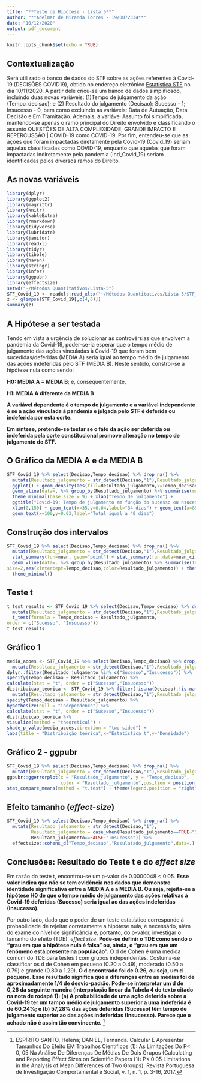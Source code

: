 ```yaml
---
title: "**Teste de Hipótese - Lista 5**"
author: "**Adelmar de Miranda Torres - 19/0072334**"
date: "10/12/2020"
output: pdf_document
---
```


```r
knitr::opts_chunk$set(echo = TRUE)
```

## Contextualização

Será utilizado o banco de dados do STF sobre as ações referentes à Covid-19 (DECISÕES COVID19), obtido no endereço eletrônico [Estatística STF](https://transparencia.stf.jus.br/single/?appid=615fc495-804d-409f-9b08-fb436a455451&sheet=260e1cae-f9aa-44bb-bbc4-9d8b9f2244d5&opt=nointeraction&select=clearall/) no dia 10/11/2020. A partir dele criou-se um banco de dados simplificado, incluindo duas novas variáveis: (1)Tempo de julgamento da ação (Tempo_decisao); e (2) Resultado do julgamento (Decisao): Sucesso - 1; Insucesso - 0, bem como excluindo as variáveis: Data de Autuação, Data Decisão e Em Tramitação. Ademais, a variável Assunto foi simplificada, mantendo-se apenas o ramo principal do Direito envolvido e classificando o assunto QUESTÕES DE ALTA COMPLEXIDADE, GRANDE IMPACTO E REPERCUSSÃO | COVID-19 como COVID-19. Por fim, entendeu-se que as ações que foram impactadas diretamente pela Covid-19 (Covid_19) seriam aquelas classificadas como COVID-19, enquanto que aquelas que foram impactadas indiretamente pela pandemia (Ind_Covid_19) seriam identificadas pelos diversos ramos do Direito.

## As novas variáveis

```r
library(dplyr)
library(ggplot2)
library(magrittr)
library(knitr)
library(kableExtra)
library(rmarkdown)
library(tidyverse)
library(lubridate)
library(janitor)
library(readxl)
library(tidyr)
library(tibble)
library(haven)
library(stringr)
library(infer)
library(ggpubr)
library(effectsize)
setwd("~/Métodos Quantitativos/Lista-5")
STF_Covid_19 <- readxl::read_xlsx("~/Métodos Quantitativos/Lista-5/STF_Covid-19 - SIMPLIFICADO.xlsx")
z <- glimpse(STF_Covid_19[,c(4,6)])
summary(z)
```

## A Hipótese a ser testada

Tendo em vista a urgência de solucionar as controvérsias que envolvem a pandemia da Covid-19, poder-se-ia esperar que o tempo médio de julgamento das ações vinculadas à Covid-19 que foram bem sucedidas/deferidas (MEDIA A) seria igual ao tempo médio de julgamento das ações indeferidas pelo STF (MEDIA B). Neste sentido, constroi-se a hipótese nula como sendo:

**H0: MEDIA A = MEDIA B**; e, consequentemente,

**H1: MEDIA A diferente da MEDIA B**

**A variável dependente é o tempo de julgamento e a variável independente é se a ação vinculada à pandemia e julgada pelo STF é deferida ou indeferida por esta corte.**

**Em síntese, pretende-se testar se o fato da ação ser deferida ou indeferida pela corte constitucional promove alteração no tempo de julgamento do STF.**

## O Gráfico da MEDIA A e da MEDIA B
```r
STF_Covid_19 %>% select(Decisao,Tempo_decisao) %>% drop_na() %>%
  mutate(Resultado_julgamento = str_detect(Decisao,"1"),Resultado_julgamento = case_when(Resultado_julgamento==TRUE~"Sucesso",Resultado_julgamento==FALSE~"Insucesso")) %>%
  ggplot() + geom_density(aes(fill=Resultado_julgamento,x=Tempo_decisao),alpha=.8,color=NA) +
  geom_vline(data=. %>% group_by(Resultado_julgamento) %>% summarise(media=mean(Tempo_decisao,na.rm=T)),size=2,aes(color=Resultado_julgamento,xintercept=media)) +
  theme_minimal(base_size = 9) + xlab("Tempo de julgamento") +
  ggtitle("Covid-19: Tempo de julgamento em função do sucesso ou nsucesso da ação vinculada à pandemia") +
  xlim(0,150) + geom_text(x=35,y=0.04,label="34 dias") + geom_text(x=85,y=0.05,label="75 dias") +
  geom_text(x=100,y=0.03,label="Total igual a 40 dias")
```

## Construção dos intervalos

```r
STF_Covid_19 %>% select(Decisao,Tempo_decisao) %>% drop_na() %>% 
  mutate(Resultado_julgamento = str_detect(Decisao,"1"),Resultado_julgamento = case_when(Resultado_julgamento==TRUE~"Sucesso",Resultado_julgamento==FALSE~"Insucesso")) %>% ggplot(aes(fill=Resultado_julgamento,x=Tempo_decisao,color=Resultado_julgamento,y=Resultado_julgamento)) +
  stat_summary(fun=mean, geom="point") + stat_summary(fun.data=mean_ci, geom="errorbar", width=0.3) +
  geom_vline(data=. %>% group_by(Resultado_julgamento) %>% summarise(Tempo_decisao=mean(Tempo_decisao,na.rm = T)),
size=2,aes(xintercept=Tempo_decisao,color=Resultado_julgamento)) + theme(legend.position = "none") +
  theme_minimal()
```

## Teste t

```r
t_test_results <- STF_Covid_19 %>% select(Decisao,Tempo_decisao) %>% drop_na() %>% 
  mutate(Resultado_julgamento = str_detect(Decisao,"1"),Resultado_julgamento = case_when(Resultado_julgamento==TRUE~"Sucesso",Resultado_julgamento==FALSE~"Insucesso")) %>%
  t_test(formula = Tempo_decisao ~ Resultado_julgamento,
order = c("Sucesso", "Insucesso"))
t_test_results
```

## Gráfico 1

```r
media_acoes <- STF_Covid_19 %>% select(Decisao,Tempo_decisao) %>% drop_na() %>%
  mutate(Resultado_julgamento = str_detect(Decisao,"1"),Resultado_julgamento = case_when(Resultado_julgamento==TRUE~"Sucesso",Resultado_julgamento==FALSE~"Insucesso")) %>%
dplyr::filter(Resultado_julgamento %in% c("Sucesso","Insucesso")) %>%
specify(Tempo_decisao ~ Resultado_julgamento) %>%
calculate(stat = "t", order = c("Sucesso","Insucesso"))
distribuicao_teorica <- STF_Covid_19 %>% filter(!is.na(Decisao),!is.na(Tempo_decisao)) %>%
  mutate(Resultado_julgamento = str_detect(Decisao,"1"),Resultado_julgamento = case_when(Resultado_julgamento==TRUE~"Sucesso",Resultado_julgamento==FALSE~"Insucesso")) %>% 
specify(Tempo_decisao ~ Resultado_julgamento) %>%
hypothesize(null = "independence") %>%
calculate(stat = "t", order = c("Sucesso","Insucesso"))
distribuicao_teorica %>%
visualize(method = "theoretical") +
shade_p_value(media_acoes,direction = "two-sided") +
labs(title = "Distribuição teórica",x="Estatística t",y="Densidade")
```

## Gráfico 2 - ggpubr

```r
STF_Covid_19 %>% select(Decisao,Tempo_decisao) %>% drop_na() %>%
  mutate(Resultado_julgamento = str_detect(Decisao,"1"),Resultado_julgamento = case_when(Resultado_julgamento==TRUE~"Sucesso",Resultado_julgamento==FALSE~"Insucesso")) %>% 
ggpubr::ggerrorplot(x = "Resultado_julgamento", y = "Tempo_decisao",
                    color = "Resultado_julgamento",position = position_dodge2(0.9)) +
stat_compare_means(method = "t.test") + theme(legend.position = "right")
```

## Efeito tamanho (*effect-size*)

```r
STF_Covid_19 %>% select(Decisao,Tempo_decisao) %>% drop_na() %>%
  mutate(Resultado_julgamento = str_detect(Decisao,"1"),
         Resultado_julgamento = case_when(Resultado_julgamento==TRUE~"Sucesso",
         Resultado_julgamento==FALSE~"Insucesso")) %>% 
  effectsize::cohens_d("Tempo_decisao","Resulatado_julgamento",data=.)
```

## Conclusões: Resultado do Teste t e do *effect size*

Em razão do teste t, encontrou-se um p-valor de 0.0000048 < 0.05. **Esse valor indica que não se tem evidência nos dados que demonstre identidade significativa entre a MEDIA A e a MEDIA B. Ou seja, rejeita-se a hipótese H0 de que o tempo médio de julgamento das ações relativas à Covid-19 deferidas (Sucesso) seria igual ao das ações indeferidas (Insucesso).**

Por outro lado, dado que o poder de um teste  estatístico	 corresponde	 à	probabilidade	 de	 rejeitar	 corretamente	 a	 hipótese	 nula, é necessário, além do exame do nível de significância e, portanto, do p-valor, investigar o	 tamanho	 do	 efeito (TDE): *effect size*. **Pode-se definir o TDE como sendo o	“grau	em	que	a	hipótese	nula	é	falsa”	ou,	ainda, o	 “grau	 em	 que	 um	 fenómeno	 está	 presente	 na	população”.** O d	de	Cohen	é	uma	medida	comum	do	TDE	 para	 testes	t com	 grupos	 independentes. Costuma-se classificar os	 d de Cohen em	 pequeno (0.20 a 0.49), moderado (0.50 a 0.79) e	grande (0.80 a 1.29). **O d encontrado foi de 0.26, ou seja, um d pequeno. Esse resultado significa que a diferenças entre as médias foi de aproximadamente 1/4 de desvio-padrão. Pode-se interpretar um d de 0,26 da seguinte maneira (interpolação linear da Tabela 4 do texto citado na nota de rodapé 1): (a) A probabilidade de uma ação deferida sobre a Covid-19 ter um tampo médio de julgamento superior a uma indeferida é de 60,24%; e (b) 57,28% das ações deferidas (Sucesso) têm tempo de julgamento superior ao das ações indeferidas (Insucesso). Parece que o achado não é assim tão convincente.** ^[ESPÍRITO SANTO, Helena; DANIEL, Fernanda. Calcular E Apresentar Tamanhos Do Efeito EM Trabalhos Científicos (1): As Limitações Do P< 0, 05 Na Análise De Diferenças De Médias De Dois Grupos (Calculating and Reporting Effect Sizes on Scientific Papers (1): P< 0.05 Limitations in the Analysis of Mean Differences of Two Groups). Revista Portuguesa de Investigação Comportamental e Social, v. 1, n. 1, p. 3-16, 2017.] 	 


